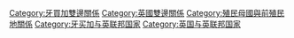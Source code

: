 [[Category:牙買加雙邊關係|Category:牙買加雙邊關係]]
[[Category:英國雙邊關係|Category:英國雙邊關係]]
[[Category:殖民母國與前殖民地關係|Category:殖民母國與前殖民地關係]]
[[Category:牙买加与英联邦国家|Category:牙买加与英联邦国家]]
[[Category:英国与英联邦国家|Category:英国与英联邦国家]]